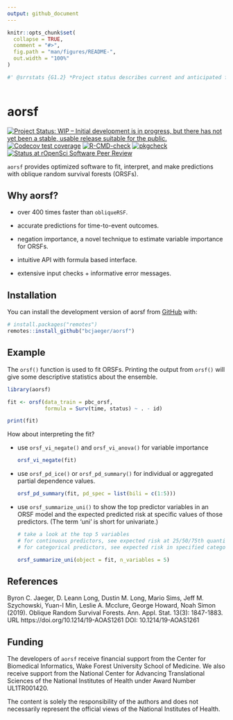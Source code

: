 ```yaml
---
output: github_document
---
```


<!-- README.md is generated from README.Rmd. Please edit that file -->

```r
knitr::opts_chunk$set(
  collapse = TRUE,
  comment = "#>",
  fig.path = "man/figures/README-",
  out.width = "100%"
)

#' @srrstats {G1.2} *Project status describes current and anticipated future states of development.* 
 
```

# aorsf

<!-- badges: start -->
[![Project Status: WIP – Initial development is in progress, but there has not yet been a stable, usable release suitable for the public.](https://www.repostatus.org/badges/latest/wip.svg)](https://www.repostatus.org/#wip)
  [![Codecov test coverage](https://codecov.io/gh/bcjaeger/aorsf/branch/master/graph/badge.svg)](https://app.codecov.io/gh/bcjaeger/aorsf?branch=master)
[![R-CMD-check](https://github.com/bcjaeger/aorsf/workflows/R-CMD-check/badge.svg)](https://github.com/bcjaeger/aorsf/actions)
[![pkgcheck](https://github.com/bcjaeger/aorsf/workflows/pkgcheck/badge.svg)](https://github.com/bcjaeger/aorsf/actions?query=workflow%3Apkgcheck)
[![Status at rOpenSci Software Peer Review](https://badges.ropensci.org/532_status.svg)](https://github.com/ropensci/software-review/issues/532)
<!-- badges: end -->

`aorsf` provides optimized software to fit, interpret, and make predictions with oblique random survival forests (ORSFs).  


## Why aorsf?

- over 400 times faster than `obliqueRSF`.

- accurate predictions for time-to-event outcomes.

- negation importance, a novel technique to estimate variable importance for ORSFs.

- intuitive API with formula based interface.

- extensive input checks + informative error messages.

## Installation

You can install the development version of aorsf from [GitHub](https://github.com/) with:

``` r
# install.packages("remotes")
remotes::install_github("bcjaeger/aorsf")
```
## Example

The `orsf()` function is used to fit ORSFs. Printing the output from `orsf()` will give some descriptive statistics about the ensemble.

```r

library(aorsf)

fit <- orsf(data_train = pbc_orsf,
            formula = Surv(time, status) ~ . - id)

print(fit)

```

How about interpreting the fit? 

- use `orsf_vi_negate()` and `orsf_vi_anova()` for variable importance

  ```r
  
  orsf_vi_negate(fit)
  
  ```

- use `orsf_pd_ice()` or `orsf_pd_summary()` for individual or aggregated partial dependence values. 

  ```r
  
  orsf_pd_summary(fit, pd_spec = list(bili = c(1:5)))
  
  ```


- use `orsf_summarize_uni()` to show the top predictor variables in an ORSF model and the expected predicted risk at specific values of those predictors. (The term 'uni' is short for univariate.)

  ```r

  # take a look at the top 5 variables 
  # for continuous predictors, see expected risk at 25/50/75th quantile
  # for categorical predictors, see expected risk in specified category

  orsf_summarize_uni(object = fit, n_variables = 5)

  ```

## References

Byron C. Jaeger, D. Leann Long, Dustin M. Long, Mario Sims, Jeff M. Szychowski, Yuan-I Min, Leslie A. Mcclure, George Howard, Noah Simon (2019). Oblique Random Survival Forests. Ann. Appl. Stat. 13(3): 1847-1883. URL https://doi.org/10.1214/19-AOAS1261 DOI: 10.1214/19-AOAS1261

## Funding

The developers of `aorsf` receive financial support from the Center for Biomedical Informatics, Wake Forest University School of Medicine. We also receive support from the National Center for Advancing Translational Sciences of the National Institutes of Health under Award Number UL1TR001420. 

The content is solely the responsibility of the authors and does not necessarily represent the official views of the National Institutes of Health.

